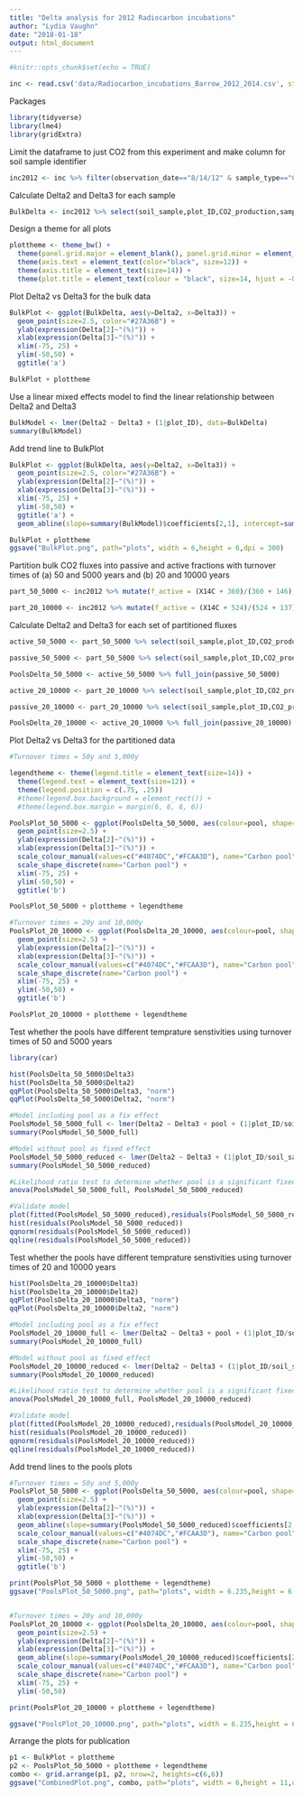 ```yaml
---
title: "Delta analysis for 2012 Radiocarbon incubations"
author: "Lydia Vaughn"
date: "2018-01-18"
output: html_document
---
```


```r
#knitr::opts_chunk$set(echo = TRUE)
```

```r
inc <- read.csv('data/Radiocarbon_incubations_Barrow_2012_2014.csv', stringsAsFactors=F)
```

Packages
```r
library(tidyverse)
library(lme4)
library(gridExtra)
```

Limit the dataframe to just CO2 from this experiment and make column for soil sample identifier
```r
inc2012 <- inc %>% filter(observation_date=="8/14/12" & sample_type=="CO2" &!is.na(X14C))  %>% mutate(soil_sample = paste(plot_ID,layer_top))
```

Calculate Delta2 and Delta3 for each sample
```r
BulkDelta <- inc2012 %>% select(soil_sample,plot_ID,CO2_production,sample_date) %>%  spread(key=sample_date,value=CO2_production) %>% rename(T3 = "10/22/12", T2 = "9/27/12", T1 = "9/4/12") %>% mutate(Delta2 = (T2 - T1)/T1*100, Delta3 = (T3 - T1)/T1*100)
```

Design a theme for all plots
```r
plottheme <- theme_bw() + 
  theme(panel.grid.major = element_blank(), panel.grid.minor = element_blank(), panel.background = element_blank()) +
  theme(axis.text = element_text(color="black", size=12)) +
  theme(axis.title = element_text(size=14)) +
  theme(plot.title = element_text(colour = "black", size=14, hjust = -0.1)) 

```

Plot Delta2 vs Delta3 for the bulk data
```r
BulkPlot <- ggplot(BulkDelta, aes(y=Delta2, x=Delta3)) +
  geom_point(size=2.5, color="#27A36B") +
  ylab(expression(Delta[2]~"(%)")) +
  xlab(expression(Delta[3]~"(%)")) +
  xlim(-75, 25) +
  ylim(-50,50) +
  ggtitle('a') 

BulkPlot + plottheme
```

Use a linear mixed effects model to find the linear relationship between Delta2 and Delta3
```r
BulkModel <- lmer(Delta2 ~ Delta3 + (1|plot_ID), data=BulkDelta)
summary(BulkModel)
```

Add trend line to BulkPlot
```r
BulkPlot <- ggplot(BulkDelta, aes(y=Delta2, x=Delta3)) +
  geom_point(size=2.5, color="#27A36B") +
  ylab(expression(Delta[2]~"(%)")) +
  xlab(expression(Delta[3]~"(%)")) +
  xlim(-75, 25) +
  ylim(-50,50) +
  ggtitle('a') +
  geom_abline(slope=summary(BulkModel)$coefficients[2,1], intercept=summary(BulkModel)$coefficients[1,1], lty="dashed", colour="dimgrey") 

BulkPlot + plottheme
ggsave("BulkPlot.png", path="plots", width = 6,height = 6,dpi = 300)
```

Partition bulk CO2 fluxes into passive and active fractions with turnover times of (a) 50 and 5000 years and (b) 20 and 10000 years
```r
part_50_5000 <- inc2012 %>% mutate(f_active = (X14C + 360)/(360 + 146), f_passive = 1 - f_active, CO2_production_active = f_active * CO2_production, CO2_production_passive = f_passive * CO2_production) 

part_20_10000 <- inc2012 %>% mutate(f_active = (X14C + 524)/(524 + 137), f_passive = 1 - f_active, CO2_production_active = f_active * CO2_production, CO2_production_passive = f_passive * CO2_production) 
```

Calculate Delta2 and Delta3 for each set of partitioned fluxes
```r
active_50_5000 <- part_50_5000 %>% select(soil_sample,plot_ID,CO2_production_active,sample_date) %>%  spread(key=sample_date,value=CO2_production_active) %>% rename(T3 = "10/22/12", T2 = "9/27/12", T1 = "9/4/12") %>% mutate(Delta2 = (T2 - T1)/T1*100, Delta3 = (T3 - T1)/T1*100, pool = "Active") %>% select(soil_sample, plot_ID, Delta2, Delta3, pool)

passive_50_5000 <- part_50_5000 %>% select(soil_sample,plot_ID,CO2_production_passive,sample_date) %>%  spread(key=sample_date,value=CO2_production_passive) %>% rename(T3 = "10/22/12", T2 = "9/27/12", T1 = "9/4/12") %>% mutate(Delta2 = (T2 - T1)/T1*100, Delta3 = (T3 - T1)/T1*100, pool = "Passive") %>% select(soil_sample, plot_ID, Delta2, Delta3, pool)

PoolsDelta_50_5000 <- active_50_5000 %>% full_join(passive_50_5000)

active_20_10000 <- part_20_10000 %>% select(soil_sample,plot_ID,CO2_production_active,sample_date) %>%  spread(key=sample_date,value=CO2_production_active) %>% rename(T3 = "10/22/12", T2 = "9/27/12", T1 = "9/4/12") %>% mutate(Delta2 = (T2 - T1)/T1*100, Delta3 = (T3 - T1)/T1*100, pool = "Active") %>% select(soil_sample, plot_ID, Delta2, Delta3, pool)

passive_20_10000 <- part_20_10000 %>% select(soil_sample,plot_ID,CO2_production_passive,sample_date) %>%  spread(key=sample_date,value=CO2_production_passive) %>% rename(T3 = "10/22/12", T2 = "9/27/12", T1 = "9/4/12") %>% mutate(Delta2 = (T2 - T1)/T1*100, Delta3 = (T3 - T1)/T1*100, pool = "Passive") %>% select(soil_sample, plot_ID, Delta2, Delta3, pool)

PoolsDelta_20_10000 <- active_20_10000 %>% full_join(passive_20_10000)
```

Plot Delta2 vs Delta3 for the partitioned data
```r
#Turnover times = 50y and 5,000y

legendtheme <- theme(legend.title = element_text(size=14)) +
  theme(legend.text = element_text(size=12)) +
  theme(legend.position = c(.75, .25)) 
  #theme(legend.box.background = element_rect()) +
  #theme(legend.box.margin = margin(6, 6, 6, 6))

PoolsPlot_50_5000 <- ggplot(PoolsDelta_50_5000, aes(colour=pool, shape=pool, name="Carbon pool", y=as.numeric(Delta2), x=as.numeric(Delta3))) +
  geom_point(size=2.5) +
  ylab(expression(Delta[2]~"(%)")) +
  xlab(expression(Delta[3]~"(%)")) +
  scale_colour_manual(values=c("#4074DC","#FCAA3D"), name="Carbon pool") +
  scale_shape_discrete(name="Carbon pool") +
  xlim(-75, 25) +
  ylim(-50,50) +
  ggtitle('b') 

PoolsPlot_50_5000 + plottheme + legendtheme

#Turnover times = 20y and 10,000y
PoolsPlot_20_10000 <- ggplot(PoolsDelta_20_10000, aes(colour=pool, shape=pool, name="Carbon pool", y=as.numeric(Delta2), x=as.numeric(Delta3))) +
  geom_point(size=2.5) +
  ylab(expression(Delta[2]~"(%)")) +
  xlab(expression(Delta[3]~"(%)")) +
  scale_colour_manual(values=c("#4074DC","#FCAA3D"), name="Carbon pool") +
  scale_shape_discrete(name="Carbon pool") +
  xlim(-75, 25) +
  ylim(-50,50) +
  ggtitle('b') 

PoolsPlot_20_10000 + plottheme + legendtheme
```

Test whether the pools have different temprature senstivities using turnover times of 50 and 5000 years
```r
library(car)

hist(PoolsDelta_50_5000$Delta3)
hist(PoolsDelta_50_5000$Delta2)
qqPlot(PoolsDelta_50_5000$Delta3, "norm")
qqPlot(PoolsDelta_50_5000$Delta2, "norm")

#Model including pool as a fix effect
PoolsModel_50_5000_full <- lmer(Delta2 ~ Delta3 + pool + (1|plot_ID/soil_sample), data=PoolsDelta_50_5000, REML=F)
summary(PoolsModel_50_5000_full)

#Model without pool as fixed effect
PoolsModel_50_5000_reduced <- lmer(Delta2 ~ Delta3 + (1|plot_ID/soil_sample), data=PoolsDelta_50_5000, REML=F)
summary(PoolsModel_50_5000_reduced)

#Likelihood ratio test to determine whether pool is a significant fixed effect
anova(PoolsModel_50_5000_full, PoolsModel_50_5000_reduced)

#Validate model
plot(fitted(PoolsModel_50_5000_reduced),residuals(PoolsModel_50_5000_reduced))
hist(residuals(PoolsModel_50_5000_reduced))
qqnorm(residuals(PoolsModel_50_5000_reduced))
qqline(residuals(PoolsModel_50_5000_reduced))
```

Test whether the pools have different temprature senstivities using turnover times of 20 and 10000 years
```r
hist(PoolsDelta_20_10000$Delta3)
hist(PoolsDelta_20_10000$Delta2)
qqPlot(PoolsDelta_20_10000$Delta3, "norm")
qqPlot(PoolsDelta_20_10000$Delta2, "norm")

#Model including pool as a fix effect
PoolsModel_20_10000_full <- lmer(Delta2 ~ Delta3 + pool + (1|plot_ID/soil_sample), data=PoolsDelta_20_10000, REML=F)
summary(PoolsModel_20_10000_full)

#Model without pool as fixed effect
PoolsModel_20_10000_reduced <- lmer(Delta2 ~ Delta3 + (1|plot_ID/soil_sample), data=PoolsDelta_20_10000, REML=F)
summary(PoolsModel_20_10000_reduced)

#Likelihood ratio test to determine whether pool is a significant fixed effect
anova(PoolsModel_20_10000_full, PoolsModel_20_10000_reduced)

#Validate model
plot(fitted(PoolsModel_20_10000_reduced),residuals(PoolsModel_20_10000_reduced))
hist(residuals(PoolsModel_20_10000_reduced))
qqnorm(residuals(PoolsModel_20_10000_reduced))
qqline(residuals(PoolsModel_20_10000_reduced))
```

Add trend lines to the pools plots
```r
#Turnover times = 50y and 5,000y
PoolsPlot_50_5000 <- ggplot(PoolsDelta_50_5000, aes(colour=pool, shape=pool, name="Carbon pool", y=as.numeric(Delta2), x=as.numeric(Delta3))) +
  geom_point(size=2.5) +
  ylab(expression(Delta[2]~"(%)")) +
  xlab(expression(Delta[3]~"(%)")) +
  geom_abline(slope=summary(PoolsModel_50_5000_reduced)$coefficients[2,1], intercept=summary(PoolsModel_50_5000_reduced)$coefficients[1,1], lty="dashed", colour="dimgrey") +
  scale_colour_manual(values=c("#4074DC","#FCAA3D"), name="Carbon pool") +
  scale_shape_discrete(name="Carbon pool") +
  xlim(-75, 25) +
  ylim(-50,50) +
  ggtitle('b') 

print(PoolsPlot_50_5000 + plottheme + legendtheme)
ggsave("PoolsPlot_50_5000.png", path="plots", width = 6.235,height = 6.13, dpi = 1200)


#Turnover times = 20y and 10,000y
PoolsPlot_20_10000 <- ggplot(PoolsDelta_20_10000, aes(colour=pool, shape=pool, name="Carbon pool", y=as.numeric(Delta2), x=as.numeric(Delta3))) +
  geom_point(size=2.5) +
  ylab(expression(Delta[2]~"(%)")) +
  xlab(expression(Delta[3]~"(%)")) +
  geom_abline(slope=summary(PoolsModel_20_10000_reduced)$coefficients[2,1], intercept=summary(PoolsModel_20_10000_reduced)$coefficients[1,1], lty="dashed", colour="dimgrey") +
  scale_colour_manual(values=c("#4074DC","#FCAA3D"), name="Carbon pool") +
  scale_shape_discrete(name="Carbon pool") +
  xlim(-75, 25) +
  ylim(-50,50) 

print(PoolsPlot_20_10000 + plottheme + legendtheme)

ggsave("PoolsPlot_20_10000.png", path="plots", width = 6.235,height = 6.13,dpi = 1200)
```

Arrange the plots for publication
```r
p1 <- BulkPlot + plottheme
p2 <- PoolsPlot_50_5000 + plottheme + legendtheme
combo <- grid.arrange(p1, p2, nrow=2, heights=c(6,6))
ggsave("CombinedPlot.png", combo, path="plots", width = 6,height = 11,dpi = 1200)
```